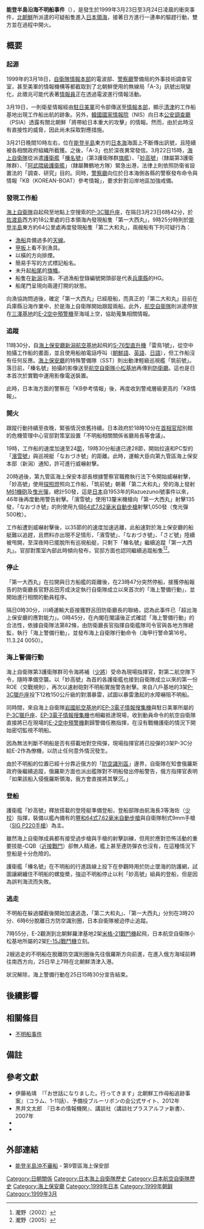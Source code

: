 {{Infobox Military Conflict
|conflict=能登半島沿海不明船事件
|partof=[[不明船事件|不明船事件]]
|image=[[File:Location_NotoPeninsulaJp.jpg|250px]]
|caption=能登半島的位置
|date=1999年3月23日—3月24日
|place=[[能登半島|能登半島]]沿海海面
|casus=北朝鮮的不明船隻進入日本領海內
|territory=
|result=北朝鮮船隻離去
|combatant1={{Flag|PRK}}
|combatant2={{Flag|JPN}}
* [[File:Naval_Ensign_of_Japan.svg|22px]] [[海上自衛隊|海上自衛隊]] 
* [[File:Ensign_of_the_Japanese_Coast_Guard.svg|22px]] [[海上保安廳|海上保安廳]] 
* [[File:Flag_of_the_Japan_Air_Self-Defense_Force.svg|22px]] [[航空自衛隊|航空自衛隊]]
{{Flag|USA}}
* [[File:Seal_of_United_States_Forces_Japan.png|22px]] [[駐日美軍|駐日美海軍]]
|commander1=不詳
|commander2={{link-ja|川崎二郎|川崎二郎}} <small>運輸大臣</small><br />[[野呂田芳成|野呂田芳成]] <small>防衛廳長</small><br />{{link-ja|吉川榮治|吉川榮治}} <small>第3護衛隊群司令</small><br />{{link-ja|伊藤祐靖|伊藤祐靖}} <small>登船隊長</small>
|strength1=2艘工作船<ref>配有[[地對空飛彈|地對空飛彈]]。</ref><br />2架[[米格-21戰鬥機|米格-21]]
|strength2=15艘巡視船<br />[[榛名級護衛艦|榛名號DDH-141]]<br />[[金剛級護衛艦|妙高號]]<br />[[阿武隈級護衛艦|阿武隈級護衛艦]]<br / >[[初雪級驅逐艦|濱雪號]]<br />津輕級巡視艦<br />[[賽考斯基S-76精靈直升機|S-76型直升機]]<br />多架[[P-3獵戶座海上巡邏機|P-3獵戶座]]<ref>主要為P-3C與EP-3型。</ref><br />[[E-2空中預警機|E-2空中預警機]]<br />2架[[F-15鷹式戰機|F-15J戰機]]
|casualties1=不詳
|casualties2=無
|notes=
}}
{{Japanese|japanese=能登半島沖不審船事件|kana=のとはんとうおきふしんせんじけん|romaji=Notohantōoki Fushinsenjiken}}
'''能登半島沿海不明船事件'''（{{lang-ja|'''能登半島沖不審船事件'''}}），是發生於1999年3月23日至3月24日凌晨的衝突事件，[[北朝鮮|北朝鮮]]所派遣的可疑船隻進入[[日本|日本]][[領海|領海]]，接著日方進行一連串的驅趕行動，雙方並在過程中開火。

== 概要 ==
=== 起源 ===
1999年的3月18日，[[自衛隊|自衛隊]][[防衛省情報本部|情報本部]]的電波部、[[警察廳_(日本)|警察廳]]警備局的外事技術調查官室，甚至美軍的情報機構等都截取到了北朝鮮使用的無線局「A-3」訊號出現變化，此徵兆可能代表著[[情報員|情報員]]正在透過電波進行情報活動。

3月19日，一則衛星情報經由[[駐日美軍|駐日美軍]]司令部傳送至[[防衛省情報本部|情報本部]]，顯示[[清津市|清津]]的工作船基地出現工作船出航的跡象。另外，[[韓國|韓國]][[大韓民國國家情報院|國家情報院]]（NIS）向日本[[公安調查廳|公安調查廳]]（PSIA）透露有關北朝鮮「將帶給日本重大的攻擊」的情報。然而，由於此時沒有直接性的威脅，因此尚未採取對應措施。

3月21日晚間10時左右，位在[[能登半島|能登半島]]東方的[[日本海|日本海]]海面上不斷傳出訊號，且陸續被各相關政府組織所截獲。之後，「A-3」也於深夜異常發信。3月22日15時，[[海上自衛隊|海上自衛隊]]從{{link-ja|舞鶴基地|舞鶴基地}}派遣[[護衛艦_(日本)|護衛艦]]「[[榛名級護衛艦|榛名號]]」（第3護衛隊群[[旗艦|旗艦]]）、「[[金剛級護衛艦|妙高號]]」（隸屬第3護衛隊群）、「[[阿武隈級護衛艦|阿武隈級護衛艦]]」（隸屬舞鶴地方隊）緊急出港，法律上則依照防衛省設置法的「調查、研究」目的。同時，[[警察廳_(日本)|警察廳]]向位於日本海側各縣的警察發布命令與情報「KB（KOREAN-BOAT）參考情報」，要求針對沿岸地區加強戒備。

=== 發現工作船 ===
[[海上自衛隊|海上自衛隊]]自{{link-ja|八戶航空基地|八戸航空基地}}起飛至地點上空搜索的[[P-3獵戶座海上巡邏機|P-3C獵戶座]]，在隔日3月23日6時42分，於[[佐渡島|佐渡島]]西方約18公里處的日本領海內發現船隻「第一大西丸」，9時25分時則於[[能登半島|能登半島]]東方約64公里處再度發現船隻「第二大和丸」，兩艘船有下列可疑行為：
* [[漁船|漁船]]具備過多的[[天線|天線]]。
* [[甲板|甲板]]上看不到漁具。
* 以橫的方向排煙。
* 簡易手写的方式標記船名。
* 未升起[[船尾|船尾]]的[[旗幟|旗幟]]。
* 船隻在[[新潟縣|新潟]]沿海，不過漁船登錄編號開頭卻是代表[[兵庫縣|兵庫縣]]的HG。
* 船尾門呈現向兩邊打開的狀態。
向漁協詢問過後，確定「第一大西丸」已經廢船，而真正的「第二大和丸」目前在兵庫縣沿海作業中，於是海上自衛隊開始跟蹤兩船。此外，[[航空自衛隊|航空自衛隊]]則派遣停放在[[三澤飛行場|三澤基地]]的[[E-2空中預警機|E-2空中預警機]]至海域上空，協助蒐集相關情報。

=== 追蹤 ===
11時30分，自[[新潟機場|海上保安廳新潟航空基地]]起飛的[[賽考斯基S-76精靈直升機|S-76型直升機]]「雷鳥1號」，從空中拍攝工作船的畫面，並且使用船舶電話呼叫（[[朝鮮語|朝鮮語]]、[[英語|英語]]、[[日語|日語]]），但工作船沒有任何反應。[[海上保安廳|海上保安廳]]的特殊警備隊（SST）則出動津輕級巡視艦「筑前號」。落日前，「榛名號」拍攝的影像送至[[小松飛行場|航空自衛隊小松基地]]再傳到[[防衛廳|防衛廳]]。這也是日本首次於實戰中運用影像電送裝置。

此時，日本海方面的警察在「KB參考情報」後，再度收到警戒層級更高的「KB情報」。

=== 開火 ===
跟蹤行動持續至夜晚，緊張情況依舊持續。日本政府於18時10分在[[總理大臣官邸|首相官邸]]別館的危機管理中心官邸對策室設置「不明船相關關係省廳局長等會議」。

19時，工作船的速度加速至24[[節_(單位)|節]]，19時30分船速已達28節，開始拉遠和PC型的「[[初雪級驅逐艦|濱雪號]]」與巡視艇「なおづき號」的距離。此時，運輸大臣{{link-ja|川崎二郎|川崎二郎}}向第九管區海上保安本部（新潟）通知，許可進行威嚇射擊。

20時過後，第九管區海上保安本部長根據警察官職務執行法下令開始威嚇射擊，「妙高號」使用[[探照燈|探照燈]]照向工作船，「筑前號」朝著「第二大和丸」旁的海上發射[[M61火神式機砲|M61機砲]]及[[曳光彈|曳光彈]]，總計50發，這是[[日本|日本]]自1953年的Razuezunoi號事件以來，46年後再度動用警告射擊。「濱雪號」使用13釐米機槍向「第一大西丸」射擊135發，「なおづき號」的則使用九個[[豐和64式7.62毫米自動步槍|64式7.62毫米自動步槍]]射擊1,050發（曳光彈500枚）。

工作船遭到威嚇射擊後，以35節的的速度加速逃離，此船速對於海上保安廳的船艇難以追趕，且燃料亦出現不足情形，「濱雪號」、「なおづき號」、「さど號」陸續被甩開，至深夜時已擺脫所有巡視船艇，只剩下「榛名號」繼續追蹤「第一大西丸」。官邸對策室內部此時傾向發布{{link-ja|海上警備行動|海上警備行動}}，官邸方面也認同繼續追蹤船隻<ref>瀧野（2002）</ref><ref>瀧野（2005）</ref>。

=== 停止 ===
「第一大西丸」在拉開與日方船艦的距離後，在23時47分突然停船，接獲停船報告的防衛廳長官野呂田芳成決定執行自衛隊成立以來首次的「海上警備行動」，並開始進行相關的動員程序。

隔日0時30分，川崎運輸大臣接獲野呂田防衛廳長的聯絡，認為此事件已「超出海上保安廳的應對能力」。0時45分，在內閣在閣議後正式確認「海上警備行動」的合法性，依據自衛隊法第82條，由防衛廳長官指揮自衛艦隊司令官與各地方隊總監，執行「海上警備行動」，並發布海上自衛隊行動命令（海甲行警命第16号。11.3.24 0050）。

=== 海上警備行動 ===
海上自衛隊第3護衛隊群司令{{Link-ja|吉川榮治|吉川榮治}}海將補（[[少將|少將]]）受命為現場指揮官，對第二航空隊下令，隨時準備空襲。以「妙高號」為首的各護衛艦也接到自衛隊成立以來的第一份ROE（交戰規則），再次以速射砲對不明船實施警告射擊。來自八戶基地的3架[[P-3獵戶座海上巡邏機|P-3C獵戶座]]投下12枚150公斤級的對潛暴雷，試圖以暴雷激起的水障嚇阻不明船。

同時間，來自海上自衛隊[[岩國航空基地|岩國航空基地]]的[[P-3獵戶座海上巡邏機|EP-3電子情報搜集機]]與駐日美軍所屬的[[P-3獵戶座海上巡邏機|P-3C獵戶座]]、[[P-3獵戶座海上巡邏機|EP-3電子情報搜集機]]也相繼抵達現場，收到動員命令的航空自衛隊直接將已在現場的[[E-2空中預警機|E-2空中預警機]]劃歸警備任務指揮，在沒有戰機護衛的情況下開始密切監視不明船。

因為無法判斷不明船是否有搭載地對空飛彈，現場指揮官將已投彈的3架P-3C分給E-2作為僚機，以防止任何意外情況發生。

由於不明船的位置已經十分靠近俄方的「[[防空識別區|防空識別區]]」邊界，自衛隊在知會俄羅斯政府後繼續追蹤，俄羅斯方面也派出艦隊對不明船發出停船警告，俄方指揮官表明「如果該船入侵俄羅斯領海，我方會直接將其擊沉。」

=== 登船 ===
護衛艦「妙高號」釋放搭載的登陸艇準備登船，登船部隊由航海長{{Link-ja|伊藤祐靖|伊藤祐靖}}3等海佐（[[少校|少校]]）指揮，裝備以艦內備有的[[豐和64式7.62毫米自動步槍|豐和64式7.62毫米自動步槍]]與自衛隊制式9mm手槍（[[SIG_P220手槍|SIG P220手槍]]）為主。

雖然海上自衛隊成員都有接受過步槍與手槍的射擊訓練，但用於應對恐怖活動的重要技能-CQB（[[近身距離作戰|近接戰鬥]]）卻無人精通，艦上甚至連防彈衣也沒有，在這種情況下登船是十分危險的。

護衛艦「榛名號」在不明船的行進路線上投下在參觀時用於防止墜海的防護網，試圖讓網纏住不明船的螺旋槳，強迫不明船停止以利「妙高號」組員的登船，但是因為誤判海流而失敗。

=== 逃走 ===
不明船在躲過攔截後開始加速逃逸，「第二大和丸」、「第一大西丸」分別在3時20分、6時6分脫離日方防空識別圈，日本自衛隊被迫停止追蹤。

7時55分，E-2觀測到北朝鮮羅津基地2架[[米格-21戰鬥機|米格-21戰鬥機]]起飛，日本航空自衛隊小松基地所屬的2架[[F-15鷹式戰鬥機|F-15J戰鬥機]]立刻{{Link-en|緊急升空|Scrambling (military)}}。

2艘逃走的不明船在脫離防空識別圈後先往俄羅斯方向前進，在進入俄方海域前轉往南西方向，25日早上7時在北朝鮮清津入港。

狀況解除，海上警備行動在25日15時30分宣告結束。

== 後續影響 ==

== 相關條目 ==
* [[不明船事件|不明船事件]]

== 備註 ==
{{reflist}}

==參考文獻==
*伊藤祐靖　『「お世話になりました。行ってきます」北朝鮮工作母船追跡事案』（コラム、1-11話）、予備役ブルーリボンの会公式サイト、2012年
*黒井文太郎　『日本の情報機関』、講談社〈講談社プラスアルファ新書〉、2007年
*{{Cite book|author=瀧野隆浩|authorlink=|title=自衛隊指揮官|publisher=講談社|isbn=4-06-211118-7|date=2002年1月}}
*{{Cite book|author=瀧野隆浩|authorlink=|title=自衛隊指揮官|series=講談社+α文庫|publisher=講談社|isbn=4-06-256958-2|date=2005年8月}}

== 外部連結 ==
* [https://web.archive.org/web/20071121083042/http://www.kaiho.mlit.go.jp/09kanku/topics/linkhusinsen/linkfusinsen.html 能登半島沖不審船] - 第9管區海上保安部 {{ja icon}}

{{Japanese conflicts}}
{{朝鲜战争}}
{{DEFAULTSORT:Notohantōoki Fushinsenjiken}}
[[Category:日朝關係|Category:日朝關係]]
[[Category:日本海上自衛隊歷史|Category:日本海上自衛隊歷史]]
[[Category:日本航空自衛隊歷史|Category:日本航空自衛隊歷史]]
[[Category:海上保安廳|Category:海上保安廳]]
[[Category:1999年日本|Category:1999年日本]]
[[Category:1999年朝鲜|Category:1999年朝鲜]]
[[Category:1999年3月|Category:1999年3月]]